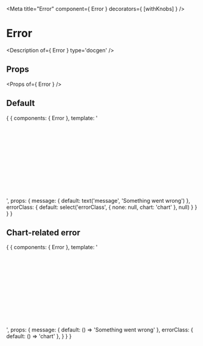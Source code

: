 
<Meta title="Error" component={ Error } decorators={ [withKnobs] } />

# Error

<Description of={ Error } type='docgen' />

## Props

<Props of={ Error } />

## Default

<Preview>
  <Story name="Default">
    {
      {
        components: { Error },
        template: '<div style="height: 200px"><error :message="message" :errorClass="errorClass" /></div>',
        props: {
          message: {
            default: text('message', 'Something went wrong')
          },
          errorClass: {
            default: select('errorClass', { none: null, chart: 'chart' }, null)
          }
        }
      }
    }
  </Story>
</Preview>

## Chart-related error 

<Preview>
  <Story name="Chart-related error">
    {
      {
        components: { Error },
        template: '<div style="height: 200px"><error :message="message" :errorClass="errorClass" /></div>',
        props: {
          message: { default: () => 'Something went wrong' },
          errorClass: { default: () => 'chart' },
        }
      }
    }
  </Story>
</Preview>
